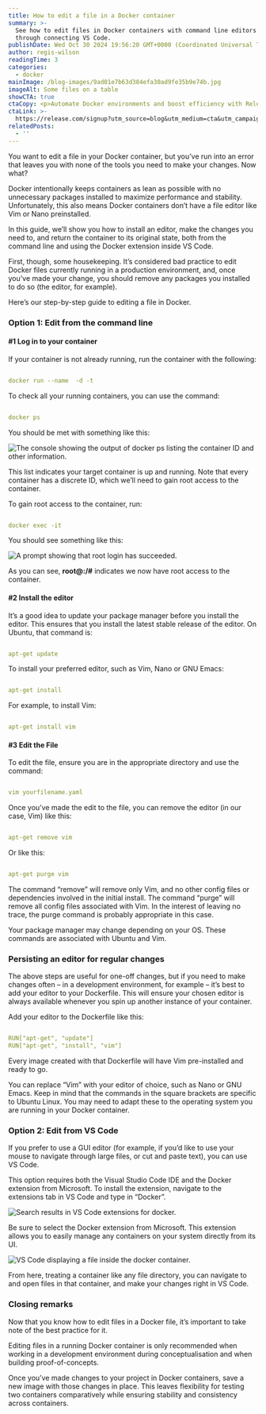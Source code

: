 ```yaml
---
title: How to edit a file in a Docker container
summary: >-
  See how to edit files in Docker containers with command line editors or
  through connecting VS Code.
publishDate: Wed Oct 30 2024 19:56:20 GMT+0000 (Coordinated Universal Time)
author: regis-wilson
readingTime: 3
categories:
  - docker
mainImage: /blog-images/9ad01e7b63d384efa30ad9fe35b9e74b.jpg
imageAlt: Some files on a table
showCTA: true
ctaCopy: <p>Automate Docker environments and boost efficiency with Release.</p>
ctaLink: >-
  https://release.com/signup?utm_source=blog&utm_medium=cta&utm_campaign=blog-cta&utm_content=debtbook
relatedPosts:
  - ''
---
```


You want to edit a file in your Docker container, but you’ve run into an error that leaves you with none of the tools you need to make your changes. Now what?

Docker intentionally keeps containers as lean as possible with no unnecessary packages installed to maximize performance and stability. Unfortunately, this also means Docker containers don’t have a file editor like Vim or Nano preinstalled.

In this guide, we’ll show you how to install an editor, make the changes you need to, and return the container to its original state, both from the command line and using the Docker extension inside VS Code.

First, though, some housekeeping. It’s considered bad practice to edit Docker files currently running in a production environment, and, once you’ve made your change, you should remove any packages you installed to do so (the editor, for example).

Here’s our step-by-step guide to editing a file in Docker.

### Option 1: Edit from the command line

#### #1 Log in to your container

If your container is not already running, run the container with the following:

```yaml

docker run --name  -d -t

```

To check all your running containers, you can use the command:

```yaml

docker ps

```

You should be met with something like this:

![The console showing the output of docker ps listing the container ID and other information.](/blog-images/5269f2732d8885273f30405faaabebd6.png)

This list indicates your target container is up and running. Note that every container has a discrete ID, which we’ll need to gain root access to the container.

To gain root access to the container, run:

```yaml

docker exec -it 

```

You should see something like this:

![A prompt showing that root login has succeeded.](/blog-images/449be2be0b420fbd7378193201c1564d.png)

As you can see, **root@<container-id>:/#** indicates we now have root access to the container.

#### #2 Install the editor

It’s a good idea to update your package manager before you install the editor. This ensures that you install the latest stable release of the editor. On Ubuntu, that command is:

```yaml

apt-get update

```

To install your preferred editor, such as Vim, Nano or GNU Emacs:

```yaml

apt-get install 

```

For example, to install Vim:

```yaml

apt-get install vim

```

#### #3 Edit the File

To edit the file, ensure you are in the appropriate directory and use the command:

```yaml

vim yourfilename.yaml

```

Once you’ve made the edit to the file, you can remove the editor (in our case, Vim) like this:

```yaml

apt-get remove vim

```

Or like this:

```yaml

apt-get purge vim

```

The command “remove” will remove only Vim, and no other config files or dependencies involved in the initial install. The command “purge” will remove all config files associated with Vim. In the interest of leaving no trace, the purge command is probably appropriate in this case.

Your package manager may change depending on your OS. These commands are associated with Ubuntu and Vim.

### Persisting an editor for regular changes

The above steps are useful for one-off changes, but if you need to make changes often – in a development environment, for example – it’s best to add your editor to your Dockerfile. This will ensure your chosen editor is always available whenever you spin up another instance of your container.

Add your editor to the Dockerfile like this:

```yaml

RUN["apt-get", "update"]
RUN["apt-get", "install", "vim"]

```

Every image created with that Dockerfile will have Vim pre-installed and ready to go.

You can replace “Vim” with your editor of choice, such as Nano or GNU Emacs. Keep in mind that the commands in the square brackets are specific to Ubuntu Linux. You may need to adapt these to the operating system you are running in your Docker container.

### Option 2: Edit from VS Code

If you prefer to use a GUI editor (for example, if you’d like to use your mouse to navigate through large files, or cut and paste text), you can use VS Code.

This option requires both the Visual Studio Code IDE and the Docker extension from Microsoft. To install the extension, navigate to the extensions tab in VS Code and type in “Docker”.

![Search results in VS Code extensions for docker.](/blog-images/c65ee7d20b5528430ddb2927aaac44c2.png)

Be sure to select the Docker extension from Microsoft. This extension allows you to easily manage any containers on your system directly from its UI.

![VS Code displaying a file inside the docker container.](/blog-images/70ac9ac2bf3cda7f1eba36a594a7cc7e.png)

From here, treating a container like any file directory, you can navigate to and open files in that container, and make your changes right in VS Code.

### Closing remarks

Now that you know how to edit files in a Docker file, it’s important to take note of the best practice for it.

Editing files in a running Docker container is only recommended when working in a development environment during conceptualisation and when building proof-of-concepts.

Once you’ve made changes to your project in Docker containers, save a new image with those changes in place. This leaves flexibility for testing two containers comparatively while ensuring stability and consistency across containers.

‍

‍